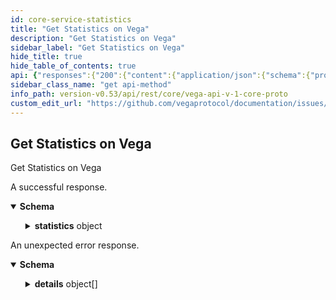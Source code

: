 ```yaml
---
id: core-service-statistics
title: "Get Statistics on Vega"
description: "Get Statistics on Vega"
sidebar_label: "Get Statistics on Vega"
hide_title: true
hide_table_of_contents: true
api: {"responses":{"200":{"content":{"application/json":{"schema":{"properties":{"statistics":{"properties":{"accountSubscriptions":{"format":"int64","title":"Current number of stream subscribers to account data","type":"integer"},"appVersion":{"title":"The version of the Vega node software","type":"string"},"appVersionHash":{"title":"The version hash of the Vega node software","type":"string"},"averageOrdersPerBlock":{"format":"uint64","title":"Average orders per block","type":"string"},"averageTxBytes":{"format":"uint64","title":"Average transaction size in bytes","type":"string"},"backlogLength":{"format":"uint64","title":"Current backlog length (number of transactions) that are waiting to be included in a block","type":"string"},"blockDuration":{"format":"uint64","title":"Current block duration, in nanoseconds","type":"string"},"blockHash":{"title":"Current block hash","type":"string"},"blockHeight":{"format":"uint64","title":"Current block height as reported by the Vega blockchain","type":"string"},"candleSubscriptions":{"format":"int64","title":"Current number of stream subscribers to candle-stick data","type":"integer"},"chainId":{"title":"Unique identifier for the underlying Vega blockchain","type":"string"},"chainVersion":{"title":"The version of the underlying Vega blockchain","type":"string"},"currentTime":{"title":"Current system date and time formatted in ISO-8601 datetime format with nanosecond precision","type":"string"},"genesisTime":{"title":"Genesis block date and time formatted in ISO-8601 datetime format with nanosecond precision","type":"string"},"marketDataSubscriptions":{"format":"int64","title":"Current number of stream subscribers to market data","type":"integer"},"marketDepthSubscriptions":{"format":"int64","title":"Current number of stream subscribers to market depth data","type":"integer"},"marketDepthUpdatesSubscriptions":{"format":"int64","title":"Current number of stream subscribers to market depth update data","type":"integer"},"orderSubscriptions":{"format":"int64","title":"Current number of stream subscribers to order data","type":"integer"},"ordersPerSecond":{"format":"uint64","title":"Orders processed per second","type":"string"},"positionsSubscriptions":{"format":"int64","title":"Current number of stream subscribers to positions data","type":"integer"},"status":{"title":"Status of the connection to the Vega blockchain\n- See [`ChainStatus`](#vega.ChainStatus)","default":"CHAIN_STATUS_UNSPECIFIED","description":"- CHAIN_STATUS_UNSPECIFIED: Default value, always invalid\n - CHAIN_STATUS_DISCONNECTED: Blockchain is disconnected\n - CHAIN_STATUS_REPLAYING: Blockchain is replaying historic transactions\n - CHAIN_STATUS_CONNECTED: Blockchain is connected and receiving transactions","enum":["CHAIN_STATUS_UNSPECIFIED","CHAIN_STATUS_DISCONNECTED","CHAIN_STATUS_REPLAYING","CHAIN_STATUS_CONNECTED"],"type":"string"},"totalAmendOrder":{"format":"uint64","title":"Total number of order amendments since genesis (on all markets)","type":"string"},"totalCancelOrder":{"format":"uint64","title":"Total number of order cancellations since genesis (on all markets)","type":"string"},"totalCreateOrder":{"format":"uint64","title":"Total number of order submissions since genesis (on all markets)","type":"string"},"totalMarkets":{"format":"uint64","title":"Total markets on this Vega network","type":"string"},"totalOrders":{"format":"uint64","title":"Total number of orders processed since genesis (on all markets)","type":"string"},"totalPeers":{"format":"uint64","title":"Total number of connected peers to this node","type":"string"},"totalTrades":{"format":"uint64","title":"Total number of trades emitted since genesis (on all markets)","type":"string"},"tradeSubscriptions":{"format":"int64","title":"Current number of stream subscribers to trade data","type":"integer"},"tradesPerSecond":{"format":"uint64","title":"Trades emitted per second","type":"string"},"txPerBlock":{"format":"uint64","title":"Transactions per block","type":"string"},"uptime":{"title":"Total uptime for this node formatted in ISO-8601 datetime format with nanosecond precision","type":"string"},"vegaTime":{"title":"Current Vega date and time formatted in ISO-8601 datetime format with nanosecond precision","type":"string"}},"title":"Vega domain specific statistics as reported by the node the caller is connected to","type":"object"}},"type":"object"}}},"description":"A successful response."},"default":{"content":{"application/json":{"schema":{"properties":{"code":{"format":"int32","type":"integer"},"details":{"items":{"additionalProperties":{},"properties":{"@type":{"type":"string"}},"type":"object"},"type":"array"},"message":{"type":"string"}},"type":"object"}}},"description":"An unexpected error response."}},"tags":["CoreService"],"operationId":"CoreService_Statistics","description":"Get Statistics on Vega","method":"get","path":"/statistics","servers":[{"url":"https://vega.xprv.io/datanode","description":"vega.xprv.io"}],"info":{"title":"vega/api/v1/core.proto","version":"0.53.0"},"postman":{"name":"Get Statistics on Vega","description":{"type":"text/plain"},"url":{"path":["statistics"],"host":["{{baseUrl}}"],"query":[],"variable":[]},"header":[{"key":"Accept","value":"application/json"}],"method":"GET"}}
sidebar_class_name: "get api-method"
info_path: version-v0.53/api/rest/core/vega-api-v-1-core-proto
custom_edit_url: "https://github.com/vegaprotocol/documentation/issues/new?labels=documentation&title=[Documentation] Requesting changes to 'Get Statistics on Vega' (core-service-statistics)"
---
```



## Get Statistics on Vega



Get Statistics on Vega

<div><ApiTabs><TabItem label={"200"} value={"200"}><div>

A successful response.

</div><div><MimeTabs schemaType={"response"}><TabItem label={"application/json"} value={"application/json"}><SchemaTabs><TabItem label={"Schema"} value={"Schema"}><details style={{}} data-collapsed={false} open={true}><summary style={{"textAlign":"left"}}><strong>Schema</strong></summary><div style={{"textAlign":"left","marginLeft":"1rem"}}></div><ul style={{"marginLeft":"1rem"}}><SchemaItem collapsible={true} className={"schemaItem"}><details style={{}}><summary style={{}}><strong>statistics</strong><span style={{"opacity":"0.6"}}> object</span></summary><div style={{"marginLeft":"1rem"}}><SchemaItem collapsible={false} name={"accountSubscriptions"} required={false} schemaDescription={undefined} schemaName={"int64"} qualifierMessage={undefined} defaultValue={undefined}></SchemaItem><SchemaItem collapsible={false} name={"appVersion"} required={false} schemaDescription={undefined} schemaName={"The version of the Vega node software"} qualifierMessage={undefined} defaultValue={undefined}></SchemaItem><SchemaItem collapsible={false} name={"appVersionHash"} required={false} schemaDescription={undefined} schemaName={"The version hash of the Vega node software"} qualifierMessage={undefined} defaultValue={undefined}></SchemaItem><SchemaItem collapsible={false} name={"averageOrdersPerBlock"} required={false} schemaDescription={undefined} schemaName={"uint64"} qualifierMessage={undefined} defaultValue={undefined}></SchemaItem><SchemaItem collapsible={false} name={"averageTxBytes"} required={false} schemaDescription={undefined} schemaName={"uint64"} qualifierMessage={undefined} defaultValue={undefined}></SchemaItem><SchemaItem collapsible={false} name={"backlogLength"} required={false} schemaDescription={undefined} schemaName={"uint64"} qualifierMessage={undefined} defaultValue={undefined}></SchemaItem><SchemaItem collapsible={false} name={"blockDuration"} required={false} schemaDescription={undefined} schemaName={"uint64"} qualifierMessage={undefined} defaultValue={undefined}></SchemaItem><SchemaItem collapsible={false} name={"blockHash"} required={false} schemaDescription={undefined} schemaName={"Current block hash"} qualifierMessage={undefined} defaultValue={undefined}></SchemaItem><SchemaItem collapsible={false} name={"blockHeight"} required={false} schemaDescription={undefined} schemaName={"uint64"} qualifierMessage={undefined} defaultValue={undefined}></SchemaItem><SchemaItem collapsible={false} name={"candleSubscriptions"} required={false} schemaDescription={undefined} schemaName={"int64"} qualifierMessage={undefined} defaultValue={undefined}></SchemaItem><SchemaItem collapsible={false} name={"chainId"} required={false} schemaDescription={undefined} schemaName={"Unique identifier for the underlying Vega blockchain"} qualifierMessage={undefined} defaultValue={undefined}></SchemaItem><SchemaItem collapsible={false} name={"chainVersion"} required={false} schemaDescription={undefined} schemaName={"The version of the underlying Vega blockchain"} qualifierMessage={undefined} defaultValue={undefined}></SchemaItem><SchemaItem collapsible={false} name={"currentTime"} required={false} schemaDescription={undefined} schemaName={"Current system date and time formatted in ISO-8601 datetime format with nanosecond precision"} qualifierMessage={undefined} defaultValue={undefined}></SchemaItem><SchemaItem collapsible={false} name={"genesisTime"} required={false} schemaDescription={undefined} schemaName={"Genesis block date and time formatted in ISO-8601 datetime format with nanosecond precision"} qualifierMessage={undefined} defaultValue={undefined}></SchemaItem><SchemaItem collapsible={false} name={"marketDataSubscriptions"} required={false} schemaDescription={undefined} schemaName={"int64"} qualifierMessage={undefined} defaultValue={undefined}></SchemaItem><SchemaItem collapsible={false} name={"marketDepthSubscriptions"} required={false} schemaDescription={undefined} schemaName={"int64"} qualifierMessage={undefined} defaultValue={undefined}></SchemaItem><SchemaItem collapsible={false} name={"marketDepthUpdatesSubscriptions"} required={false} schemaDescription={undefined} schemaName={"int64"} qualifierMessage={undefined} defaultValue={undefined}></SchemaItem><SchemaItem collapsible={false} name={"orderSubscriptions"} required={false} schemaDescription={undefined} schemaName={"int64"} qualifierMessage={undefined} defaultValue={undefined}></SchemaItem><SchemaItem collapsible={false} name={"ordersPerSecond"} required={false} schemaDescription={undefined} schemaName={"uint64"} qualifierMessage={undefined} defaultValue={undefined}></SchemaItem><SchemaItem collapsible={false} name={"positionsSubscriptions"} required={false} schemaDescription={undefined} schemaName={"int64"} qualifierMessage={undefined} defaultValue={undefined}></SchemaItem><SchemaItem collapsible={false} name={"status"} required={false} schemaDescription={"- CHAIN_STATUS_UNSPECIFIED: Default value, always invalid\n - CHAIN_STATUS_DISCONNECTED: Blockchain is disconnected\n - CHAIN_STATUS_REPLAYING: Blockchain is replaying historic transactions\n - CHAIN_STATUS_CONNECTED: Blockchain is connected and receiving transactions"} schemaName={"Status of the connection to the Vega blockchain\n- See [`ChainStatus`](#vega.ChainStatus)"} qualifierMessage={"**Possible values:** [`CHAIN_STATUS_UNSPECIFIED`, `CHAIN_STATUS_DISCONNECTED`, `CHAIN_STATUS_REPLAYING`, `CHAIN_STATUS_CONNECTED`]"} defaultValue={"CHAIN_STATUS_UNSPECIFIED"}></SchemaItem><SchemaItem collapsible={false} name={"totalAmendOrder"} required={false} schemaDescription={undefined} schemaName={"uint64"} qualifierMessage={undefined} defaultValue={undefined}></SchemaItem><SchemaItem collapsible={false} name={"totalCancelOrder"} required={false} schemaDescription={undefined} schemaName={"uint64"} qualifierMessage={undefined} defaultValue={undefined}></SchemaItem><SchemaItem collapsible={false} name={"totalCreateOrder"} required={false} schemaDescription={undefined} schemaName={"uint64"} qualifierMessage={undefined} defaultValue={undefined}></SchemaItem><SchemaItem collapsible={false} name={"totalMarkets"} required={false} schemaDescription={undefined} schemaName={"uint64"} qualifierMessage={undefined} defaultValue={undefined}></SchemaItem><SchemaItem collapsible={false} name={"totalOrders"} required={false} schemaDescription={undefined} schemaName={"uint64"} qualifierMessage={undefined} defaultValue={undefined}></SchemaItem><SchemaItem collapsible={false} name={"totalPeers"} required={false} schemaDescription={undefined} schemaName={"uint64"} qualifierMessage={undefined} defaultValue={undefined}></SchemaItem><SchemaItem collapsible={false} name={"totalTrades"} required={false} schemaDescription={undefined} schemaName={"uint64"} qualifierMessage={undefined} defaultValue={undefined}></SchemaItem><SchemaItem collapsible={false} name={"tradeSubscriptions"} required={false} schemaDescription={undefined} schemaName={"int64"} qualifierMessage={undefined} defaultValue={undefined}></SchemaItem><SchemaItem collapsible={false} name={"tradesPerSecond"} required={false} schemaDescription={undefined} schemaName={"uint64"} qualifierMessage={undefined} defaultValue={undefined}></SchemaItem><SchemaItem collapsible={false} name={"txPerBlock"} required={false} schemaDescription={undefined} schemaName={"uint64"} qualifierMessage={undefined} defaultValue={undefined}></SchemaItem><SchemaItem collapsible={false} name={"uptime"} required={false} schemaDescription={undefined} schemaName={"Total uptime for this node formatted in ISO-8601 datetime format with nanosecond precision"} qualifierMessage={undefined} defaultValue={undefined}></SchemaItem><SchemaItem collapsible={false} name={"vegaTime"} required={false} schemaDescription={undefined} schemaName={"Current Vega date and time formatted in ISO-8601 datetime format with nanosecond precision"} qualifierMessage={undefined} defaultValue={undefined}></SchemaItem></div></details></SchemaItem></ul></details></TabItem><TabItem label={"Example (from schema)"} value={"Example (from schema)"}><ResponseSamples responseExample={"{\n  \"statistics\": {\n    \"accountSubscriptions\": 0,\n    \"appVersion\": \"string\",\n    \"appVersionHash\": \"string\",\n    \"averageOrdersPerBlock\": \"string\",\n    \"averageTxBytes\": \"string\",\n    \"backlogLength\": \"string\",\n    \"blockDuration\": \"string\",\n    \"blockHash\": \"string\",\n    \"blockHeight\": \"string\",\n    \"candleSubscriptions\": 0,\n    \"chainId\": \"string\",\n    \"chainVersion\": \"string\",\n    \"currentTime\": \"string\",\n    \"genesisTime\": \"string\",\n    \"marketDataSubscriptions\": 0,\n    \"marketDepthSubscriptions\": 0,\n    \"marketDepthUpdatesSubscriptions\": 0,\n    \"orderSubscriptions\": 0,\n    \"ordersPerSecond\": \"string\",\n    \"positionsSubscriptions\": 0,\n    \"status\": \"CHAIN_STATUS_UNSPECIFIED\",\n    \"totalAmendOrder\": \"string\",\n    \"totalCancelOrder\": \"string\",\n    \"totalCreateOrder\": \"string\",\n    \"totalMarkets\": \"string\",\n    \"totalOrders\": \"string\",\n    \"totalPeers\": \"string\",\n    \"totalTrades\": \"string\",\n    \"tradeSubscriptions\": 0,\n    \"tradesPerSecond\": \"string\",\n    \"txPerBlock\": \"string\",\n    \"uptime\": \"string\",\n    \"vegaTime\": \"string\"\n  }\n}"} language={"json"}></ResponseSamples></TabItem></SchemaTabs></TabItem></MimeTabs></div></TabItem><TabItem label={"default"} value={"default"}><div>

An unexpected error response.

</div><div><MimeTabs schemaType={"response"}><TabItem label={"application/json"} value={"application/json"}><SchemaTabs><TabItem label={"Schema"} value={"Schema"}><details style={{}} data-collapsed={false} open={true}><summary style={{"textAlign":"left"}}><strong>Schema</strong></summary><div style={{"textAlign":"left","marginLeft":"1rem"}}></div><ul style={{"marginLeft":"1rem"}}><SchemaItem collapsible={false} name={"code"} required={false} schemaDescription={undefined} schemaName={"int32"} qualifierMessage={undefined} defaultValue={undefined}></SchemaItem><SchemaItem collapsible={true} className={"schemaItem"}><details style={{}}><summary style={{}}><strong>details</strong><span style={{"opacity":"0.6"}}> object[]</span></summary><div style={{"marginLeft":"1rem"}}><SchemaItem collapsible={false} name={"@type"} required={false} schemaDescription={undefined} schemaName={"string"} qualifierMessage={undefined} defaultValue={undefined}></SchemaItem></div></details></SchemaItem><SchemaItem collapsible={false} name={"message"} required={false} schemaDescription={undefined} schemaName={"string"} qualifierMessage={undefined} defaultValue={undefined}></SchemaItem></ul></details></TabItem><TabItem label={"Example (from schema)"} value={"Example (from schema)"}><ResponseSamples responseExample={"{\n  \"code\": 0,\n  \"details\": [\n    {\n      \"@type\": \"string\"\n    }\n  ],\n  \"message\": \"string\"\n}"} language={"json"}></ResponseSamples></TabItem></SchemaTabs></TabItem></MimeTabs></div></TabItem></ApiTabs></div>
